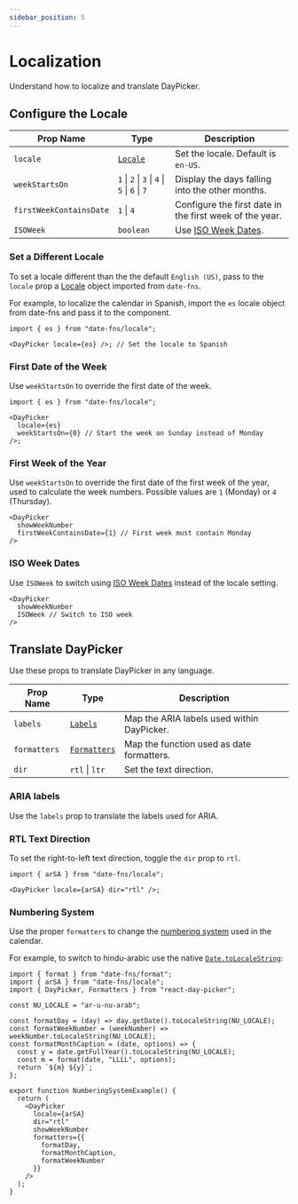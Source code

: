 ```yaml
---
sidebar_position: 5
---
```


# Localization

Understand how to localize and translate DayPicker.

## Configure the Locale

| Prop Name               | Type                                          | Description                                                        |
| ----------------------- | --------------------------------------------- | ------------------------------------------------------------------ |
| `locale`                | [`Locale`](http://date-fns.org/docs/Locale)   | Set the locale. Default is `en-US`.                                |
| `weekStartsOn`          | `1` \| `2` \| `3` \| `4` \| `5` \| `6` \| `7` | Display the days falling into the other months.                    |
| `firstWeekContainsDate` | `1` \| `4`                                    | Configure the first date in the first week of the year.            |
| `ISOWeek`               | `boolean`                                     | Use [ISO Week Dates](https://en.wikipedia.org/wiki/ISO_week_date). |

### Set a Different Locale

To set a locale different than the the default `English (US)`, pass to the `locale` prop a [Locale](http://date-fns.org/docs/Locale) object imported from `date-fns`.

For example, to localize the calendar in Spanish, import the `es` locale object from date-fns and pass it to the component.

```tsx caption="render:Spanish"
import { es } from "date-fns/locale";

<DayPicker locale={es} />; // Set the locale to Spanish
```

### First Date of the Week

Use `weekStartsOn` to override the first date of the week.

```tsx caption="render:SpanishWeekStartsOn"
import { es } from "date-fns/locale";

<DayPicker
  locale={es}
  weekStartsOn={0} // Start the week on Sunday instead of Monday
/>;
```

### First Week of the Year

Use `weekStartsOn` to override the first date of the first week of the year, used to calculate the week numbers. Possible values are `1` (Monday) or `4` (Thursday).

```tsx caption="render:WeeknumberCustom"
<DayPicker
  showWeekNumber
  firstWeekContainsDate={1} // First week must contain Monday
/>
```

### ISO Week Dates

Use `ISOWeek` to switch using [ISO Week Dates](https://en.wikipedia.org/wiki/ISO_week_date) instead of the locale setting.

```tsx caption="render:WeeknumberIso"
<DayPicker
  showWeekNumber
  ISOWeek // Switch to ISO week
/>
```

## Translate DayPicker

Use these props to translate DayPicker in any language.

| Prop Name    | Type                                              | Description                                |
| ------------ | ------------------------------------------------- | ------------------------------------------ |
| `labels`     | [`Labels`](../api/type-aliases/Labels.md)         | Map the ARIA labels used within DayPicker. |
| `formatters` | [`Formatters`](../api/type-aliases/Formatters.md) | Map the function used as date formatters.  |
| `dir`        | `rtl` \| `ltr`                                    | Set the text direction.                    |

### ARIA labels

Use the `labels` prop to translate the labels used for ARIA.

### RTL Text Direction

To set the right-to-left text direction, toggle the `dir` prop to `rtl`.

```tsx caption="render:Rtl"
import { arSA } from "date-fns/locale";

<DayPicker locale={arSA} dir="rtl" />;
```

### Numbering System

Use the proper `formatters` to change the [numbering system](https://en.wikipedia.org/wiki/Numeral_system) used in the calendar.

For example, to switch to hindu-arabic use the native [`Date.toLocaleString`](https://developer.mozilla.org/en/docs/Web/JavaScript/Reference/Global_Objects/Date/toLocaleString):

```tsx caption="render:NumberingSystem"
import { format } from "date-fns/format";
import { arSA } from "date-fns/locale";
import { DayPicker, Formatters } from "react-day-picker";

const NU_LOCALE = "ar-u-nu-arab";

const formatDay = (day) => day.getDate().toLocaleString(NU_LOCALE);
const formatWeekNumber = (weekNumber) => weekNumber.toLocaleString(NU_LOCALE);
const formatMonthCaption = (date, options) => {
  const y = date.getFullYear().toLocaleString(NU_LOCALE);
  const m = format(date, "LLLL", options);
  return `${m} ${y}`;
};

export function NumberingSystemExample() {
  return (
    <DayPicker
      locale={arSA}
      dir="rtl"
      showWeekNumber
      formatters={{
        formatDay,
        formatMonthCaption,
        formatWeekNumber
      }}
    />
  );
}
```
